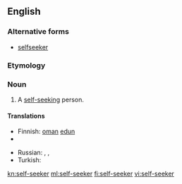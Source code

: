 ==English==

===Alternative forms===
* [[selfseeker]]

===Etymology===
{{prefix|self|seeker}}

===Noun===
{{en-noun}}

# A [[self-seeking]] person.

====Translations====
{{trans-top|a self-seeking person}}
* Finnish: [[oma#Finnish|oman]] [[etu#Finnish|edun]] {{t|fi|tavoittelija}}
* {{trreq|fr}}
{{trans-mid}}
* Russian: {{t+|ru|рвач|m|tr=rvač|sc=Cyrl}}, {{t+|ru|шкурник|m|tr=škúrnik|sc=Cyrl}}, {{t|ru|[[своекорыстный]] [[человек]]|m|tr=svojekorýstnyj čelovék|sc=Cyrl}}
* Turkish: {{t+|tr|çıkarcı}}
{{trans-bottom}}

[[kn:self-seeker]]
[[ml:self-seeker]]
[[fi:self-seeker]]
[[vi:self-seeker]]